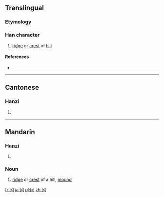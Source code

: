 {{also|岡}}
==Translingual==

===Etymology===
{{Han simp|岡}}

===Han character===
{{Han char|rn=13|rad=冂|as=02|sn=4|four=|canj=月大 (BK)|ids=⿴[[冂]][[㐅]]}}

# [[ridge]] or [[crest]] of [[hill]]

====References====
* {{Han ref|kx=0128.351|hdz=10097.030|uh=5188|ud=20872}}

----

==Cantonese==

===Hanzi===
{{yue-hanzi|jyut=|y=gong1|tra=岡}}

# {{defn|lang=yue|sort=冂02}}

----

==Mandarin==

===Hanzi===
{{cmn-hanzi|tra=岡|pin=[[gāng]] ([[gang1]])|wg=kang<sup>1</sup>}}

# {{defn|lang=cmn|sort=冂02}}

===Noun===
{{cmn-noun|s|tra=岡|pin=gāng|pint=gang1|rs=冂02}}

# [[ridge]] or [[crest]] of a hill, [[mound]]

[[fr:冈]]
[[ja:冈]]
[[pl:冈]]
[[zh:冈]]